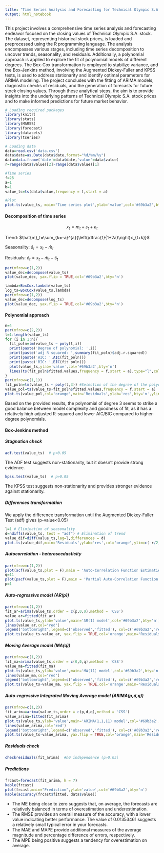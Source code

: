 ```yaml
---
title: "Time Series Analysis and Forecasting for Technical Olympic S.A. Stock Closing Values"
output: html_notebook
---
```


<p>This project involves a comprehensive time series analysis and forecasting endeavor focused on the closing values of Technical Olympic S.A. stock. The dataset, representing historical stock prices, is loaded and preprocessed using the R programming language. The analysis encompasses various stages, including time series decomposition to uncover trends, seasonality, and residuals. Additionally, a polynomial approach is applied to explore the fit of polynomial models of different degrees. The Box-Cox transformation is employed to stabilize variance, and the Box-Jenkins method, involving the Augmented Dickey-Fuller and KPSS tests, is used to address stationarity and identify optimal parameters for ARIMA modeling. The project concludes with the fitting of ARIMA models, diagnostic checks of residuals, and the generation of forecasts for future stock closing values. Through these analytical steps, the aim is to provide insights into the underlying patterns of Technical Olympic S.A. stock prices and to make informed predictions for future market behavior.<p>

```r
# Loading required packages
library(knitr)
library(stats)
library(MARSS)
library(forecast)
library(datasets)
library(tseries)
```

```r
# Loading data
data=read.csv('data.csv')
data$date=as.Date(data$date,format="%d/%m/%y")
data=data.frame('date'=data$date,'value'=data$value)
r=range(data$value)[2]-range(data$value)[1]
```

```r
#Time series
f=25
a=1
b=1
value_ts=ts(data$value,frequency = f,start = a)
```

```r
#Plot
plot.ts(value_ts, main="Time series plot",ylab='value',col='#69b3a2',bty='n')
```

<h4>Decomposition of time series</h4>
$$x_t=m_t+s_t+e_t$$
<p>Trend: $\hat{m}_t=\sum_{k=-a}^{a}{\left(\dfrac{1}{1+2a}\right)x_{t+k}}$</p>

<p>Seasonality: $\hat{s}_t=x_t-\hat{m}_t$</p>

<p>Residuals: $\hat{e}_t=x_t-\hat{m}_t-\hat{s}_t$</p>


```r
par(mfrow=c(1,2))
value_dec=decompose(value_ts)
plot(value_dec, yax.flip = TRUE,col='#69b3a2',bty='n')
```

```r
lambda=BoxCox.lambda(value_ts)
log_ts=BoxCox(value_ts,lambda)
par(mfrow=c(1,2))
value_dec=decompose(log_ts)
plot(value_dec, yax.flip = TRUE,col='#69b3a2',bty='n')
```


<h4>Polynomial approach</h4>

```r
n=4
par(mfrow=c(2,2))
t=1:length(value_ts)
for (i in 1:n){
  fit_poln=lm(value_ts ~ poly(t,i))
  print(paste('Degree of polynomial: ',i))
  print(paste('adj R squared: ',summary(fit_poln)$adj.r.squared))
  print(paste('AIC: ',AIC(fit_poln)))
  print(paste('BIC: ',BIC(fit_poln)))
  plot(value_ts,ylab='value',col='#69b3a2',bty='n')
  lines(ts(fit_poln$fitted.values,frequency = f,start = a),type="l",col="red",lwd = 1,pch = 10)
}
par(mfrow=c(1,1))
fit_poln=lm(value_ts ~ poly(t,3)) #Selection of the degree of the polynomial
value_pol=ts(value_ts-fit_poln$fitted.values,frequency = f,start = a)
plot.ts(value_pol,col='orange',main='Residuals',ylab='res',bty='n',ylim=c(-r/2,r/2))
```

<p>Based on the provided results, the polynomial of degree 3 seems to strike a good balance between model complexity and goodness of fit, as it has a relatively high adjusted R-squared and lower AIC/BIC compared to higher-degree polynomials.</p>

<h4>Box-Jenkins method</h4>

<h5>Stagnation check</h5>

```r
adf.test(value_ts)  # p<0.05
```
<p>The ADF test suggests non-stationarity, but it doesn't provide strong evidence.</p>
```r
kpss.test(value_ts)  # p>0.05
```
<p>The KPSS test suggests non-stationarity and provides stronger evidence against stationarity.</p>

<h5>Differences transformation</h5>

<p>We apply the difference transformation until the Augmented Dickey-Fuller Test (adf) gives \(p-value<0.05\)</p>

```r
l=1 # Elimination of seasonality
d=ndiffs(value_ts, test = "adf") # Elimination of trend
value_dif=diff(value_ts,lag=l,differences = d)
plot.ts(value_dif,main='Residuals',ylab='res',col='orange',ylim=c(-r/2,r/2),bty='n')
```

<h5>Autocorrelation - heteroscedasticity</h5>

```r
par(mfrow=c(1,2))
plot(acf(value_ts,plot = F),main = 'Auto-Correlation Function Estimation',col='orange',bty='n')
q=11
plot(pacf(value_ts,plot = F),main = 'Partial Auto-Correlation Function Estimation',col='orange',bty='n')
p=1
```

<h5>Auto-regressive model \(AR(p)\)</h5>

```r
par(mfrow=c(1,2))
fit_ar=arima(value_ts,order = c(p,0,0),method = 'CSS')
value_ar=fitted(fit_ar)
plot.ts(value_ts,ylab='value',main='AR(1) model',col='#69b3a2',bty='n')
lines(value_ar,col='red')
legend('bottomright',legend=c('observed','fitted'), col=c('#69b3a2','red'),pch=c('-','-'),bty='n')
plot.ts(value_ts-value_ar, yax.flip = TRUE,col='orange',main='Residuals',ylim=c(-r/2,r/2),ylab='res',bty='n')
```

<h5>Moving Average model \(MA(q)\)</h5>

```r
par(mfrow=c(1,2))
fit_ma=arima(value_ts,order = c(0,0,q),method = 'CSS')
value_ma=fitted(fit_ma)
plot.ts(value_ts,ylab='value',main='MA(11) model',col='#69b3a2',bty='n')
lines(value_ma,col='red')
legend('bottomright',legend=c('observed','fitted'), col=c('#69b3a2','red'),pch=c('-','-'),bty='n')
plot.ts(value_ts-value_ma, yax.flip = TRUE,col='orange',main='Residuals',ylab='res',ylim=c(-r/2,r/2),bty='n')
```

<h5>Auto-regressive Integrated Moving Average model \(ARIMA(p,d,q)\)</h5>

```r
par(mfrow=c(1,2))
fit_arima=arima(value_ts,order = c(p,d,q),method = 'CSS')
value_arima=fitted(fit_arima)
plot.ts(value_ts,ylab='value',main='ARIMA(1,1,11) model',col='#69b3a2',bty='n')
lines(value_arima,col='red')
legend('bottomright',legend=c('observed','fitted'), col=c('#69b3a2','red'),pch=c('-','-'),bty='n')
plot.ts(value_ts-value_arima, yax.flip = TRUE,col='orange',main='Residuals',ylab='res',ylim=c(-r/2,r/2),bty='n')
```

<h5>Residuals check</h5>

```r
checkresiduals(fit_arima)  #h0 independence (p>0.05)
```

<h5>Predictions</h5>

```r
frcast=forecast(fit_arima, h = 7)
kable(frcast)
plot(frcast,main="Prediction",ylab='value',col='#69b3a2',bty='n')
kable(accuracy(frcast$fitted, data$value))
```
* The ME being close to zero suggests that, on average, the forecasts are relatively balanced in terms of overestimation and underestimation.
* The RMSE provides an overall measure of the accuracy, with a lower value indicating better performance. The value of 0.01353461 suggests a relatively small typical error in your forecasts.
* The MAE and MAPE provide additional measures of the average magnitude and percentage difference of errors, respectively.
* The MPE being positive suggests a tendency for overestimation on average.